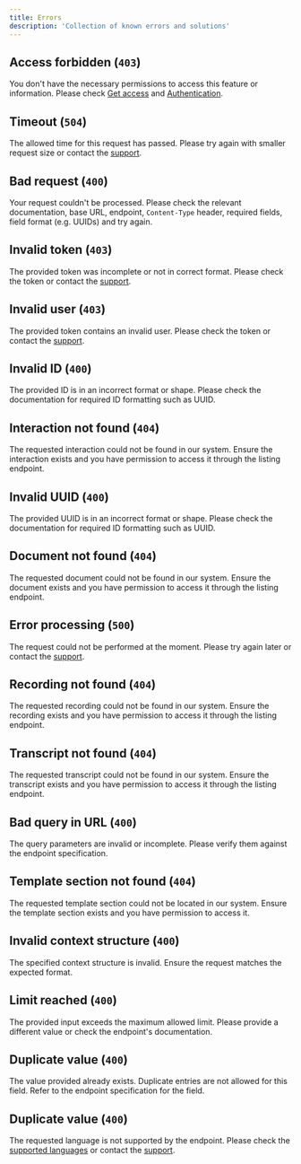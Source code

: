 ```yaml
---
title: Errors
description: 'Collection of known errors and solutions'
---
```


[docs-get-access]: https://docs.corti.ai/get_started/getaccess
[docs-auth]: https://docs.corti.ai/get_started/authentication
[docs-langs]: https://docs.corti.ai/about/languages
[support]: https://help.corti.app

## <a id="A0001" /> Access forbidden (`403`)
You don't have the necessary permissions to access this feature or
information. Please check [Get access](docs-get-access) and
[Authentication](docs-auth).

## <a id="A0002" /> Timeout (`504`)
The allowed time for this request has passed. Please try again with smaller
request size or contact the [support](support).

## <a id="A0003" /> Bad request (`400`)
Your request couldn't be processed. Please check the relevant documentation,
base URL, endpoint, `Content-Type` header, required fields, field format
(e.g. UUIDs) and try again.

## <a id="A0004" /> Invalid token (`403`)
The provided token was incomplete or not in correct format. Please check the
token or contact the [support](support).

## <a id="A0005" /> Invalid user (`403`)
The provided token contains an invalid user. Please check the token or contact
the [support](support).

## <a id="A0006" /> Invalid ID (`400`)
The provided ID is in an incorrect format or shape. Please check the
documentation for required ID formatting such as UUID.

## <a id="A0007" /> Interaction not found (`404`)
The requested interaction could not be found in our system. Ensure the
interaction exists and you have permission to access it through the listing
endpoint.

## <a id="A0008" /> Invalid UUID (`400`)
The provided UUID is in an incorrect format or shape. Please check the
documentation for required ID formatting such as UUID.

## <a id="A0009" /> Document not found (`404`)
The requested document could not be found in our system. Ensure the document
exists and you have permission to access it through the listing endpoint.

## <a id="A0010" /> Error processing (`500`)
The request could not be performed at the moment. Please try again later or
contact the [support](support).

## <a id="A0011" /> Recording not found (`404`)
The requested recording could not be found in our system. Ensure the recording
exists and you have permission to access it through the listing endpoint.

## <a id="A0012" /> Transcript not found (`404`)
The requested transcript could not be found in our system. Ensure the transcript
exists and you have permission to access it through the listing endpoint.

## <a id="A0013" /> Bad query in URL (`400`)
The query parameters are invalid or incomplete. Please verify them against the
endpoint specification.

## <a id="A0014" /> Template section not found (`404`)
The requested template section could not be located in our system. Ensure the
template section exists and you have permission to access it.

## <a id="A0015" /> Invalid context structure (`400`)
The specified context structure is invalid. Ensure the request matches the
expected format.

## <a id="A0016" /> Limit reached (`400`)
The provided input exceeds the maximum allowed limit. Please provide a
different value or check the endpoint's documentation.

## <a id="A0017" /> Duplicate value (`400`)
The value provided already exists. Duplicate entries are not allowed for this
field. Refer to the endpoint specification for the field.

## <a id="A0018" /> Duplicate value (`400`)
The requested language is not supported by the endpoint. Please check the
[supported languages](docs-langs) or contact the [support](support).
